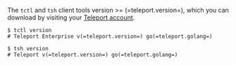 The `tctl` and `tsh` client tools version >= (=teleport.version=), which you
can download by visiting your [Teleport account](https://teleport.sh).

```code
$ tctl version
# Teleport Enterprise v(=teleport.version=) go(=teleport.golang=)

$ tsh version
# Teleport v(=teleport.version=) go(=teleport.golang=)
```
